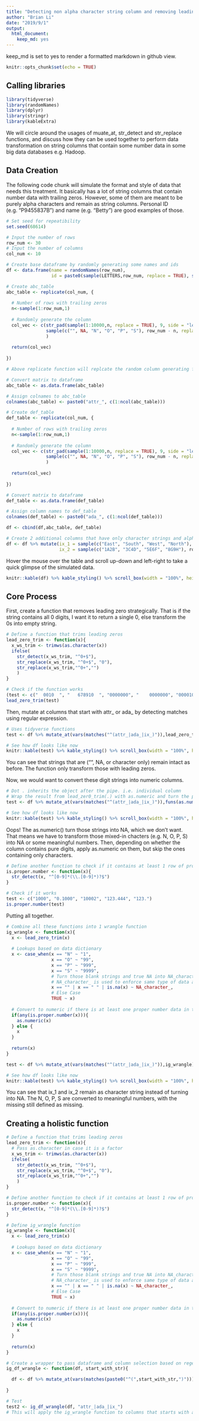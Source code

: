 ```yaml
---
title: "Detecting non alpha character string column and removing leading zeros"
author: "Brian Li"
date: "2019/9/1"
output: 
  html_document: 
    keep_md: yes
---
```


keep_md is set to yes to render a formatted markdown in github view.

```r
knitr::opts_chunk$set(echo = TRUE)
```

## Calling libraries

```r
library(tidyverse)
library(randomNames)
library(dplyr)
library(stringr)
library(kableExtra)
```

We will circle around the usages of muate_at, str_detect and str_replace functions, and discuss how they can be used together to perform data transformation on string columns that contain some number data in some big data databases e.g. Hadoop. 

## Data Creation

The following code chunk will simulate the format and style of data that needs this treatment. It basically has a lot of string columns that contain number data with trailing zeros. However, some of them are meant to be purely alpha characters and remain as string columns. Personal ID (e.g. "P9455837B") and name (e.g. "Betty") are good examples of those.

```r
# Set seed for repeatibility
set.seed(68614)

# Input the number of rows
row_num <- 30
# Input the number of columns
col_num <- 10

# Create base dataframe by randomly generating some names and ids
df <- data.frame(name = randomNames(row_num), 
                 id = paste0(sample(LETTERS,row_num, replace = TRUE), sample(c(1:1000000), row_num), sample(LETTERS,row_num, replace = TRUE)))

# Create abc_table
abc_table <- replicate(col_num, {
  
  # Number of rows with trailing zeros
  n<-sample(1:row_num,1)
  
  # Randomly generate the column
  col_vec <- c(str_pad(sample(1:10000,n, replace = TRUE), 9, side = "left", pad = "0"),
               sample(c("", NA, "N", "O", "P", "S"), row_num - n, replace = TRUE)
               )
  
  return(col_vec)
  
})

# Above replicate function will replcate the random column generating function for whatever col_num times (with each replication using a different seed)

# Convert matrix to dataframe
abc_table <- as.data.frame(abc_table)

# Assign colnames to abc_table
colnames(abc_table) <- paste0("attr_", c(1:ncol(abc_table)))

# Create def_table
def_table <- replicate(col_num, {
  
  # Number of rows with trailing zeros
  n<-sample(1:row_num,1)
  
  # Randomly generate the column
  col_vec <- c(str_pad(sample(1:10000,n, replace = TRUE), 9, side = "left", pad = "0"),
               sample(c("", NA, "N", "O", "P", "S"), row_num - n, replace = TRUE)
               )
  
  return(col_vec)
  
})

# Convert matrix to dataframe
def_table <- as.data.frame(def_table)

# Assign column names to def_table
colnames(def_table) <- paste0("ada_", c(1:ncol(def_table)))

df <- cbind(df,abc_table, def_table)

# Create 2 additional columns that have only character strings and alpha-numeric strings
df <- df %>% mutate(ix_1 = sample(c("East", "South", "West", "North"), row_num, replace = TRUE),
                    ix_2 = sample(c("1A2B", "3C4D", "5E6F", "8G9H"), row_num, replace = TRUE))

```

Hover the mouse over the table and scroll up-down and left-right to take a quick glimpse of the simulated data.

```r
knitr::kable(df) %>% kable_styling() %>% scroll_box(width = "100%", height = "600px")
```

## Core Process
First, create a function that removes leading zero strategically. That is if the string contains all 0 digits, I want it to return a single 0, else transform the 0s into empty string.

```r

# Define a function that trims leading zeros
lead_zero_trim <- function(x){
  x_ws_trim <- trimws(as.character(x))
  ifelse(
    str_detect(x_ws_trim, "^0+$"), 
    str_replace(x_ws_trim, "^0+$", "0"), 
    str_replace(x_ws_trim,"^0+","")
    )
}

# Check if the function works
(test <- c("  0010  ", "   678910  ", "0000000", "    0000000", "0000100000000", "000000.9910"))
lead_zero_trim(test)

```

Then, mutate at columns that start with attr_ or ada_ by detecting matches using regular expression. 

```r

# Uses tidyverse functions
test <- df %>% mutate_at(vars(matches("^(attr_|ada_|ix_)")),lead_zero_trim)

# See how df looks like now
knitr::kable(test) %>% kable_styling() %>% scroll_box(width = "100%", height = "600px")

```

You can see that strings that are ("", NA, or character only) remain intact as before. The function only transform those with leading zeros.<br>

Now, we would want to convert these digit strings into numeric columns.

```r

# Dot . inherits the object after the pipe. i.e. individual column
# Wrap the result from lead_zer0_trim(.) with as.numeric and turn the process into a temp function by funs()
test <- df %>% mutate_at(vars(matches("^(attr_|ada_|ix_)")),funs(as.numeric(lead_zero_trim(.))))

# See how df looks like now
knitr::kable(test) %>% kable_styling() %>% scroll_box(width = "100%", height = "600px")

```

Oops! The as.numeric() turn those strings into NA, which we don't want.<br>
That means we have to transform those mixed-in chacters (e.g. N, O, P, S) into NA or some meaningful numbers. Then, depending on whether the column contains pure digits, apply as.numeric on them, but skip the ones containing only characters.

```r

# Define another function to check if it contains at least 1 row of proper number
is.proper.number <- function(x){
  str_detect(x, "^[0-9]*(\\.[0-9]*)?$")
}

# Check if it works
test <- c("1000", "0.1000", "10002", "123.444", "123.")
is.proper.number(test)

```
Putting all together.
```r

# Combine all these functions into 1 wrangle function
ig_wrangle <- function(x){
  x <- lead_zero_trim(x)
  
  # Lookups based on data dictionary
  x <- case_when(x == "N" ~ "1",
                 x == "O" ~ "99",
                 x == "P" ~ "999",
                 x == "S" ~ "9999",
                 # Turn those blank strings and true NA into NA_character_
                 # NA_character_ is used to enforce same type of data across entire column
                 x == "" | x == " " | is.na(x) ~ NA_character_,
                 # Else Case
                 TRUE ~ x)
  
  # Convert to numeric if there is at least one proper number data in that column
  if(any(is.proper.number(x))){
    as.numeric(x)
  } else {
    x
  }
  
  return(x)
}

test <- df %>% mutate_at(vars(matches("^(attr_|ada_|ix_)")),ig_wrangle)

# See how df looks like now
knitr::kable(test) %>% kable_styling() %>% scroll_box(width = "100%", height = "600px")


```
You can see that ix_1 and ix_2 remain as character string instead of turning into NA. The N, O, P, S are converted to meaningful numbers, with the missing still defined as missing. 

## Creating a holistic function
```r

# Define a function that trims leading zeros
lead_zero_trim <- function(x){
  # Pass as.character in case it is a factor
  x_ws_trim <- trimws(as.character(x))
  ifelse(
    str_detect(x_ws_trim, "^0+$"), 
    str_replace(x_ws_trim, "^0+$", "0"), 
    str_replace(x_ws_trim,"^0+","")
    )
}

# Define another function to check if it contains at least 1 row of proper number
is.proper.number <- function(x){
  str_detect(x, "^[0-9]*(\\.[0-9]*)?$")
}

# Define ig_wrangle function
ig_wrangle <- function(x){
  x <- lead_zero_trim(x)
  
  # Lookups based on data dictionary
  x <- case_when(x == "N" ~ "1",
                 x == "O" ~ "99",
                 x == "P" ~ "999",
                 x == "S" ~ "9999",
                 # Turn those blank strings and true NA into NA_character_
                 # NA_character_ is used to enforce same type of data across entire column
                 x == "" | x == " " | is.na(x) ~ NA_character_,
                 # Else Case
                 TRUE ~ x)
  
  # Convert to numeric if there is at least one proper number data in that column
  if(any(is.proper.number(x))){
    as.numeric(x)
  } else {
    x
  }
  
  return(x)
}

# Create a wrapper to pass dataframe and column selection based on regex starts with
ig_df_wrangle <- function(df, start_with_str){

  df <- df %>% mutate_at(vars(matches(paste0("^(",start_with_str,")"))),ig_wrangle)
  
}

# Test
test2 <- ig_df_wrangle(df, "attr_|ada_|ix_")
# This will apply the ig_wrangle function to columns that starts with attr_, ada_ or ix_

```

